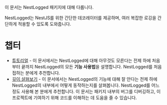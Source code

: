 이 문서는 NestLogged 패키지에 대해 다룹니다.

NestLogged는 NestJS를 위한 간단한 데코레이터를 제공하며, 여러 복잡한 로깅을 간단하게 적용할 수 있도록 도와줍니다.

# 챕터

- [튜토리얼](/ko/docs/3_5_0/tutorial) - 이 문서에서는 NestLogged에 대해 아무것도 모른다는 전제 하에 처음부터 끝까지 NestLogged의 모든 **기능 사용법**을 설명합니다. NestLogged를 처음 접하는 분에게 추천합니다.
- [깊이 살펴보기](/ko/docs/3_5_0/deep-dive) - 이 문서에서는 NestLogged의 기능에 대해 잘 안다는 전제 하에 NestLogged의 내부에서 어떻게 동작하는지를 살펴봅니다. NestLogged를 어느 정도 사용해 본 분에게 추천합니다. 이 문서는 패키지 내부의 버그를 디버깅하고, 이 프로젝트에 기여하기 위해 코드를 이해하는 데 도움을 줄 수 있습니다.
